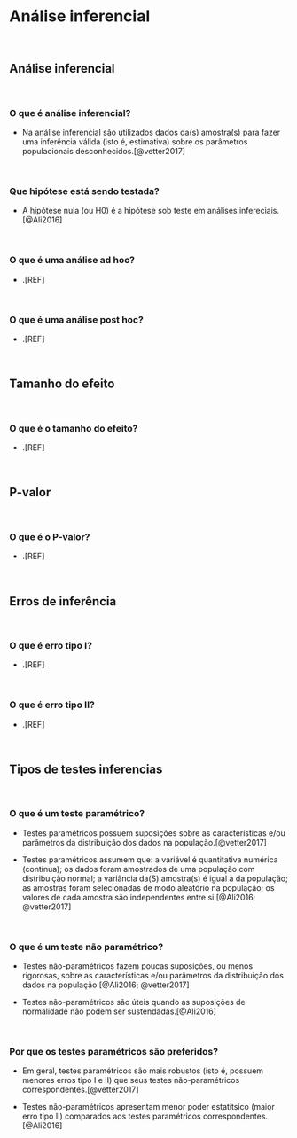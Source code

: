 # **Análise inferencial** {#analise-inferencial}

<br>

## Análise inferencial {#inferencial}

<br>

### O que é análise inferencial?

- Na análise inferencial são utilizados dados da(s) amostra(s) para fazer uma inferência válida (isto é, estimativa) sobre os parâmetros populacionais desconhecidos.[@vetter2017]

<br>

### Que hipótese está sendo testada?

- A hipótese nula (ou H0) é a hipótese sob teste em análises infereciais.[@Ali2016]

<br>

### O que é uma análise ad hoc?

- .[REF]

<br>

### O que é uma análise post hoc?

- .[REF]

<br>

## Tamanho do efeito {#tamanho-efeito}

<br>

### O que é o tamanho do efeito?

- .[REF]

<br>

## P-valor {#p-valor}

<br>

### O que é o P-valor?

- .[REF]

<br>

## Erros de inferência {#erros-inferencia}

<br>

### O que é erro tipo I?

- .[REF]

<br>

### O que é erro tipo II?

- .[REF]

<br>

## Tipos de testes inferencias {#tipos-testes-inferenciais}

<br>

### O que é um teste paramétrico?

- Testes paramétricos possuem suposições sobre as características e/ou parâmetros da distribuição dos dados na população.[@vetter2017]

- Testes paramétricos assumem que: a variável é quantitativa numérica (contínua); os dados foram amostrados de uma população com distribuição normal; a variância da(S) amostra(s) é igual à da população; as amostras foram selecionadas de modo aleatório na população; os valores de cada amostra são independentes entre si.[@Ali2016; @vetter2017]

<br>

### O que é um teste não paramétrico?

- Testes não-paramétricos fazem poucas suposições, ou menos rigorosas, sobre as características e/ou parâmetros da distribuição dos dados na população.[@Ali2016; @vetter2017]

- Testes não-paramétricos são úteis quando as suposições de normalidade não podem ser sustendadas.[@Ali2016]

<br>

### Por que os testes paramétricos são preferidos?

- Em geral, testes paramétricos são mais robustos (isto é, possuem menores erros tipo I e II) que seus testes não-paramétricos correspondentes.[@vetter2017]

- Testes não-paramétricos apresentam menor poder estatítsico (maior erro tipo II) comparados aos testes paramétricos correspondentes.[@Ali2016]

<br>
